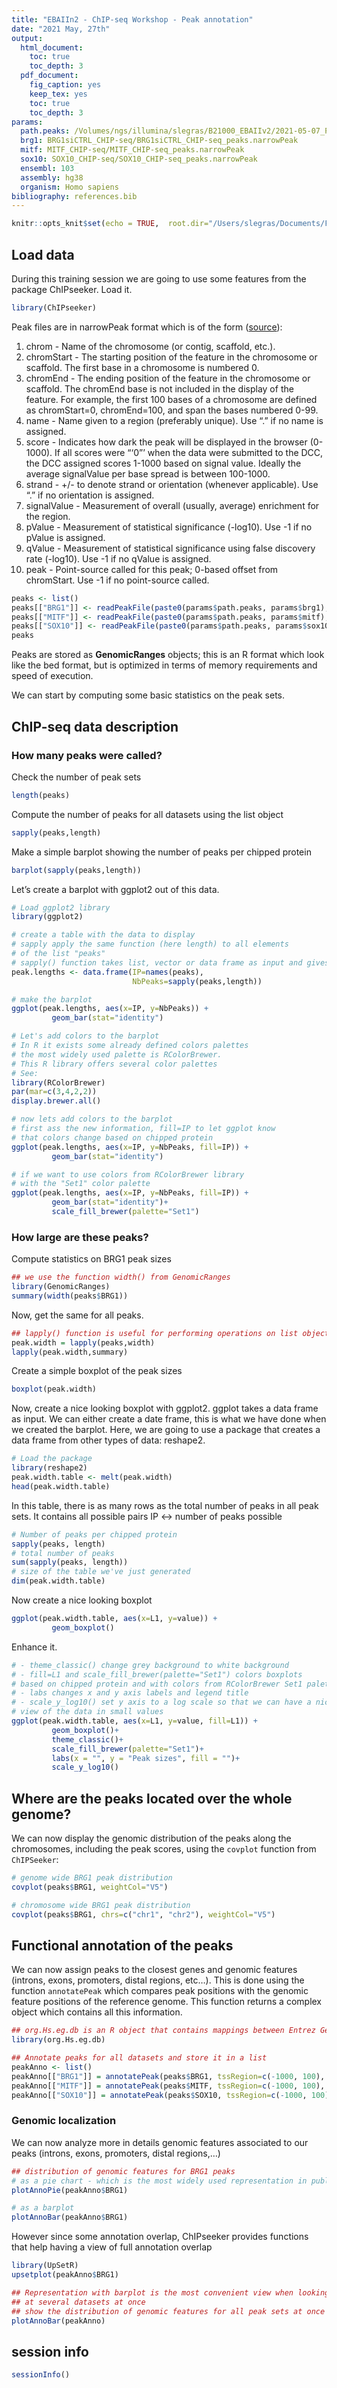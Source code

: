 ```yaml
---
title: "EBAIIn2 - ChIP-seq Workshop - Peak annotation"
date: "2021 May, 27th"
output:
  html_document:
    toc: true
    toc_depth: 3
  pdf_document:
    fig_caption: yes
    keep_tex: yes
    toc: true
    toc_depth: 3
params:
  path.peaks: /Volumes/ngs/illumina/slegras/B21000_EBAIIv2/2021-05-07_PeakCalling/
  brg1: BRG1siCTRL_CHIP-seq/BRG1siCTRL_CHIP-seq_peaks.narrowPeak
  mitf: MITF_CHIP-seq/MITF_CHIP-seq_peaks.narrowPeak
  sox10: SOX10_CHIP-seq/SOX10_CHIP-seq_peaks.narrowPeak
  ensembl: 103
  assembly: hg38
  organism: Homo sapiens
bibliography: references.bib
---
```


```r
knitr::opts_knit$set(echo = TRUE,  root.dir="/Users/slegras/Documents/Formations/EBAII/2021/ebaiin2/chip-seq/", fig.path = "images/")
```

## Load data
During this training session we are going to use some features from the package ChIPseeker. Load it.
```r
library(ChIPseeker)
```

Peak files are in narrowPeak format which is of the form ([source](https://genome.ucsc.edu/FAQ/FAQformat.html#format12)):

1. chrom - Name of the chromosome (or contig, scaffold, etc.).
2. chromStart - The starting position of the feature in the chromosome or scaffold. The first base in a chromosome is numbered 0.
3. chromEnd - The ending position of the feature in the chromosome or scaffold. The chromEnd base is not included in the display of the feature. For example, the first 100 bases of a chromosome are defined as chromStart=0, chromEnd=100, and span the bases numbered 0-99.
4. name - Name given to a region (preferably unique). Use "." if no name is assigned.
5. score - Indicates how dark the peak will be displayed in the browser (0-1000). If all scores were "'0"' when the data were submitted to the DCC, the DCC assigned scores 1-1000 based on signal value. Ideally the average signalValue per base spread is between 100-1000.
6. strand - +/- to denote strand or orientation (whenever applicable). Use "." if no orientation is assigned.
7. signalValue - Measurement of overall (usually, average) enrichment for the region.
8. pValue - Measurement of statistical significance (-log10). Use -1 if no pValue is assigned.
9. qValue - Measurement of statistical significance using false discovery rate (-log10). Use -1 if no qValue is assigned.
10. peak - Point-source called for this peak; 0-based offset from chromStart. Use -1 if no point-source called.

```r
peaks <- list()
peaks[["BRG1"]] <- readPeakFile(paste0(params$path.peaks, params$brg1), as="GRanges")
peaks[["MITF"]] <- readPeakFile(paste0(params$path.peaks, params$mitf), as="GRanges")
peaks[["SOX10"]] <- readPeakFile(paste0(params$path.peaks, params$sox10), as="GRanges")
peaks
```

Peaks are stored as **GenomicRanges** objects; this is an R format which look like the bed format, but is optimized in terms of memory requirements and speed of execution.

We can start by computing some basic statistics on the peak sets.

## ChIP-seq data description
### How many peaks were called?
Check the number of peak sets
```r
length(peaks)
```

Compute the number of peaks for all datasets using the list object
```r
sapply(peaks,length)
```

Make a simple barplot showing the number of peaks per chipped protein
```r
barplot(sapply(peaks,length))
```

Let's create a barplot with ggplot2 out of this data.
```r
# Load ggplot2 library
library(ggplot2)

# create a table with the data to display
# sapply apply the same function (here length) to all elements
# of the list "peaks"
# sapply() function takes list, vector or data frame as input and gives output in vector or matrix
peak.lengths <- data.frame(IP=names(peaks),
                           NbPeaks=sapply(peaks,length))

# make the barplot
ggplot(peak.lengths, aes(x=IP, y=NbPeaks)) +
         geom_bar(stat="identity")

# Let's add colors to the barplot
# In R it exists some already defined colors palettes
# the most widely used palette is RColorBrewer.
# This R library offers several color palettes
# See:
library(RColorBrewer)
par(mar=c(3,4,2,2))
display.brewer.all()

# now lets add colors to the barplot
# first ass the new information, fill=IP to let ggplot know
# that colors change based on chipped protein
ggplot(peak.lengths, aes(x=IP, y=NbPeaks, fill=IP)) +
         geom_bar(stat="identity")

# if we want to use colors from RColorBrewer library
# with the "Set1" color palette
ggplot(peak.lengths, aes(x=IP, y=NbPeaks, fill=IP)) +
         geom_bar(stat="identity")+
         scale_fill_brewer(palette="Set1")
```

### How large are these peaks?
Compute statistics on BRG1 peak sizes
```r
## we use the function width() from GenomicRanges
library(GenomicRanges)
summary(width(peaks$BRG1))
```

Now, get the same for all peaks.
```r
## lapply() function is useful for performing operations on list objects and returns a list object of same length of original set.
peak.width = lapply(peaks,width)
lapply(peak.width,summary)
```

Create a simple boxplot of the peak sizes
```r
boxplot(peak.width)
```

Now, create a nice looking boxplot with ggplot2. ggplot takes a data frame as input. We can either create a date frame, this is what we have done when we created the barplot. Here, we are going to use a package that creates a data frame from other types of data: reshape2.
```r
# Load the package
library(reshape2)
peak.width.table <- melt(peak.width)
head(peak.width.table)
```

In this table, there is as many rows as the total number of peaks in all peak sets. It contains all possible pairs IP <-> number of peaks possible
```r
# Number of peaks per chipped protein
sapply(peaks, length)
# total number of peaks
sum(sapply(peaks, length))
# size of the table we've just generated
dim(peak.width.table)
```

Now create a nice looking boxplot
```r
ggplot(peak.width.table, aes(x=L1, y=value)) +
         geom_boxplot()
```


Enhance it.
```r
# - theme_classic() change grey background to white background
# - fill=L1 and scale_fill_brewer(palette="Set1") colors boxplots
# based on chipped protein and with colors from RColorBrewer Set1 palette
# - labs changes x and y axis labels and legend title
# - scale_y_log10() set y axis to a log scale so that we can have a nice
# view of the data in small values
ggplot(peak.width.table, aes(x=L1, y=value, fill=L1)) +
         geom_boxplot()+
         theme_classic()+
         scale_fill_brewer(palette="Set1")+
         labs(x = "", y = "Peak sizes", fill = "")+
         scale_y_log10()

```

<!-- #### What is the score of these peaks?

Can you adapt the previous code to display a boxplot of the peak score distribution for the Forebrain peak set (column `Maximum.Peak.Height`)? -->

## Where are the peaks located over the whole genome?

We can now display the genomic distribution of the peaks along the chromosomes, including the peak scores, using the `covplot` function from `ChIPSeeker`:

```r
# genome wide BRG1 peak distribution
covplot(peaks$BRG1, weightCol="V5")

# chromosome wide BRG1 peak distribution
covplot(peaks$BRG1, chrs=c("chr1", "chr2"), weightCol="V5")
```

## Functional annotation of the peaks
We can now assign peaks to the closest genes and genomic features (introns, exons, promoters, distal regions, etc...).
This is done using the function `annotatePeak` which compares peak positions with the genomic feature positions of the reference genome. This function returns
a complex object which contains all this information.

```r
## org.Hs.eg.db is an R object that contains mappings between Entrez Gene identifiers and GenBank accession numbers.
library(org.Hs.eg.db)

## Annotate peaks for all datasets and store it in a list
peakAnno <- list()
peakAnno[["BRG1"]] = annotatePeak(peaks$BRG1, tssRegion=c(-1000, 100), TxDb=txdb, annoDb="org.Hs.eg.db")
peakAnno[["MITF"]] = annotatePeak(peaks$MITF, tssRegion=c(-1000, 100), TxDb=txdb, annoDb="org.Hs.eg.db")
peakAnno[["SOX10"]] = annotatePeak(peaks$SOX10, tssRegion=c(-1000, 100), TxDb=txdb, annoDb="org.Hs.eg.db")
```

### Genomic localization
We can now analyze more in details genomic features associated to our peaks (introns, exons, promoters, distal regions,...)

```r
## distribution of genomic features for BRG1 peaks
# as a pie chart - which is the most widely used representation in publication
plotAnnoPie(peakAnno$BRG1)

# as a barplot
plotAnnoBar(peakAnno$BRG1)
```

However since some annotation overlap, ChIPseeker provides functions that help having a view of full annotation overlap
```r
library(UpSetR)
upsetplot(peakAnno$BRG1)

## Representation with barplot is the most convenient view when looking
## at several datasets at once
## show the distribution of genomic features for all peak sets at once
plotAnnoBar(peakAnno)
```

## session info
```r
sessionInfo()
```
